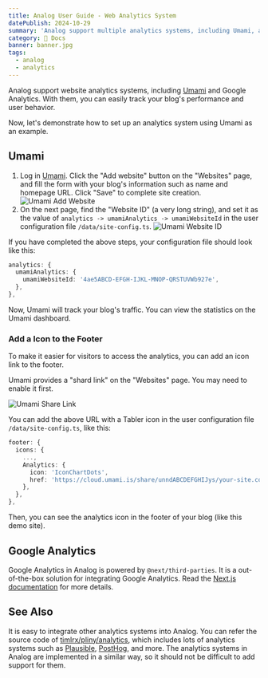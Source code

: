 ```yaml
---
title: Analog User Guide - Web Analytics System
datePublish: 2024-10-29
summary: 'Analog support multiple analytics systems, including Umami, and Google Analytics.'
category: 🌈 Docs
banner: banner.jpg
tags:
  - analog
  - analytics
---
```


Analog support website analytics systems, including [Umami](https://umami.is) and Google Analytics. With them, you can easily track your blog's performance and user behavior.

Now, let's demonstrate how to set up an analytics system using Umami as an example.

## Umami

1. Log in [Umami](https://umami.is). Click the "Add website" button on the "Websites" page, and fill the form with your blog's information such as name and homepage URL. Click "Save" to complete site creation.
  ![Umami Add Website](umami-add-website.png "Add website information on Umami")
2. On the next page, find the "Website ID" (a very long string), and set it as the value of `analytics -> umamiAnalytics -> umamiWebsiteId` in the  user configuration file `/data/site-config.ts`.
  ![Umami Website ID](umami-website-id.png "Find the Website ID on Umami")

If you have completed the above steps, your configuration file should look like this:

```typescript
analytics: {
  umamiAnalytics: {
    umamiWebsiteId: '4ae5ABCD-EFGH-IJKL-MNOP-QRSTUVWb927e',
  },
},
```

Now, Umami will track your blog's traffic. You can view the statistics on the Umami dashboard.

### Add a Icon to the Footer

To make it easier for visitors to access the analytics, you can add an icon link to the footer.

Umami provides a "shard link" on the "Websites" page. You may need to enable it first.

![Umami Share Link](umami-share-link.png "Find the Share Link on Umami")

You can add the above URL with a Tabler icon in the user configuration file `/data/site-config.ts`, like this:

```typescript
footer: {
  icons: {
    ...,
    Analytics: {
      icon: 'IconChartDots',
      href: 'https://cloud.umami.is/share/unndABCDEFGHIJys/your-site.com',
    },
  },
},
```

Then, you can see the analytics icon in the footer of your blog (like this demo site).

## Google Analytics

Google Analytics in Analog is powered by `@next/third-parties`. It is a out-of-the-box solution for integrating Google Analytics. Read the [Next.js documentation](https://nextjs.org/docs/app/guides/third-party-libraries#google-analytics) for more details.


## See Also

It is easy to integrate other analytics systems into Analog. You can refer the source code of [timlrx/pliny/analytics](https://github.com/timlrx/pliny/blob/main/packages/pliny/src/analytics/index.tsx), which includes lots of analytics systems such as [Plausible](https://plausible.io/), [PostHog](https://posthog.com/web-analytics), and more.
The analytics systems in Analog are implemented in a similar way, so it should not be difficult to add support for them.
